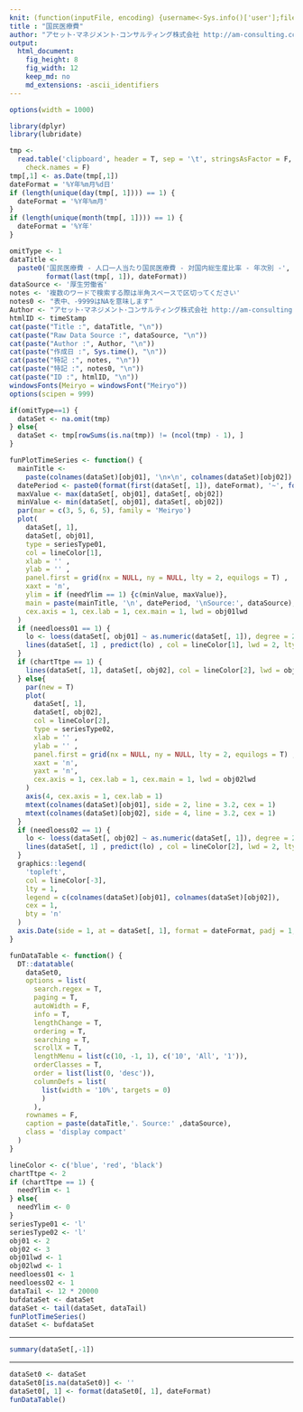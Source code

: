 ```yaml
---
knit: (function(inputFile, encoding) {username<-Sys.info()['user'];fileName<-'defaultPath.csv';pathToFile <-paste0('C:/Users/', username,'/Desktop/pathToCSV/');setwd(pathToFile);buf0<-read.csv(fileName,header = F,skip = 0,stringsAsFactor = F,check.names = F,fileEncoding = 'utf-8');timeStamp<-format(Sys.time(),'%Y%m%d%H%M%S');rmarkdown::render(inputFile, encoding = encoding, output_file = paste0('C:/Users/',username,buf0[2,1],'charts/','am-consulting.co.jp-',timeStamp,'.html')) })
title : "国民医療費"
author: "アセット･マネジメント･コンサルティング株式会社 http://am-consulting.co.jp"
output: 
  html_document:
    fig_height: 8
    fig_width: 12
    keep_md: no
    md_extensions: -ascii_identifiers 
---
```

<link href="http://knowledgevault.saecanet.com/components/rmarkdown-html.css" rel="stylesheet"> 
<style>
.main-container {
	max-width: 1000px;
	margin-left: auto;
	margin-right: auto;
}
</style>


```r
options(width = 1000)
```

```r
library(dplyr)
library(lubridate)
```

```r
tmp <-
  read.table('clipboard', header = T, sep = '\t', stringsAsFactor = F, na.strings = c('na', '', '-', 'NA'),
    check.names = F)
tmp[,1] <- as.Date(tmp[,1])
dateFormat = '%Y年%m月%d日'
if (length(unique(day(tmp[, 1]))) == 1) {
  dateFormat = '%Y年%m月'
}
if (length(unique(month(tmp[, 1]))) == 1) {
  dateFormat = '%Y年'
}
```

```r
omitType <- 1
dataTitle <-
  paste0('国民医療費 - 人口一人当たり国民医療費 - 対国内総生産比率 - 年次別 -',
         format(last(tmp[, 1]), dateFormat))
dataSource <- '厚生労働省'
notes <- '複数のワードで検索する際は半角スペースで区切ってください'
notes0 <- "表中、-9999はNAを意味します"
Author <- "アセット･マネジメント･コンサルティング株式会社 http://am-consulting.co.jp"
htmlID <- timeStamp
cat(paste("Title :", dataTitle, "\n"))
cat(paste("Raw Data Source :", dataSource, "\n"))
cat(paste("Author :", Author, "\n"))
cat(paste("作成日 :", Sys.time(), "\n"))
cat(paste("特記 :", notes, "\n"))
cat(paste("特記 :", notes0, "\n"))
cat(paste("ID :", htmlID, "\n"))
windowsFonts(Meiryo = windowsFont("Meiryo"))
options(scipen = 999)
```

```r
if(omitType==1) {
  dataSet <- na.omit(tmp)
} else{
  dataSet <- tmp[rowSums(is.na(tmp)) != (ncol(tmp) - 1), ]
}
```

```r
funPlotTimeSeries <- function() {
  mainTitle <-
    paste(colnames(dataSet)[obj01], '\n×\n', colnames(dataSet)[obj02])
  datePeriod <- paste0(format(first(dataSet[, 1]), dateFormat), '~', format(last(dataSet[, 1]), dateFormat))
  maxValue <- max(dataSet[, obj01], dataSet[, obj02])
  minValue <- min(dataSet[, obj01], dataSet[, obj02])
  par(mar = c(3, 5, 6, 5), family = 'Meiryo')
  plot(
    dataSet[, 1],
    dataSet[, obj01],
    type = seriesType01,
    col = lineColor[1],
    xlab = '' ,
    ylab = '' ,
    panel.first = grid(nx = NULL, ny = NULL, lty = 2, equilogs = T) ,
    xaxt = 'n',
    ylim = if (needYlim == 1) {c(minValue, maxValue)},
    main = paste(mainTitle, '\n', datePeriod, '\nSource:', dataSource),
    cex.axis = 1, cex.lab = 1, cex.main = 1, lwd = obj01lwd
  )
  if (needloess01 == 1) {
    lo <- loess(dataSet[, obj01] ~ as.numeric(dataSet[, 1]), degree = 2)
    lines(dataSet[, 1] , predict(lo) , col = lineColor[1], lwd = 2, lty = 2)
  }
  if (chartTtpe == 1) {
    lines(dataSet[, 1], dataSet[, obj02], col = lineColor[2], lwd = obj02lwd)
  } else{
    par(new = T)
    plot(
      dataSet[, 1],
      dataSet[, obj02],
      col = lineColor[2],
      type = seriesType02,
      xlab = '' ,
      ylab = '' ,
      panel.first = grid(nx = NULL, ny = NULL, lty = 2, equilogs = T) ,
      xaxt = 'n',
      yaxt = 'n',
      cex.axis = 1, cex.lab = 1, cex.main = 1, lwd = obj02lwd
    )
    axis(4, cex.axis = 1, cex.lab = 1)
    mtext(colnames(dataSet)[obj01], side = 2, line = 3.2, cex = 1)
    mtext(colnames(dataSet)[obj02], side = 4, line = 3.2, cex = 1)
  }
  if (needloess02 == 1) {
    lo <- loess(dataSet[, obj02] ~ as.numeric(dataSet[, 1]), degree = 2)
    lines(dataSet[, 1] , predict(lo) , col = lineColor[2], lwd = 2, lty = 2)
  }
  graphics::legend(
    'topleft',
    col = lineColor[-3],
    lty = 1,
    legend = c(colnames(dataSet)[obj01], colnames(dataSet)[obj02]),
    cex = 1,
    bty = 'n'
  )
  axis.Date(side = 1, at = dataSet[, 1], format = dateFormat, padj = 1, cex.axis = 1.0)
}
```

```r
funDataTable <- function() {
  DT::datatable(
    dataSet0,
    options = list(
      search.regex = T,
      paging = T,
      autoWidth = F,
      info = T,
      lengthChange = T,
      ordering = T,
      searching = T,
      scrollX = T,
      lengthMenu = list(c(10, -1, 1), c('10', 'All', '1')),
      orderClasses = T,
      order = list(list(0, 'desc')),
      columnDefs = list(
        list(width = '10%', targets = 0)
        )
      ),
    rownames = F,
    caption = paste(dataTitle,'. Source:' ,dataSource),
    class = 'display compact'
  )
}
```

```r
lineColor <- c('blue', 'red', 'black')
chartTtpe <- 2
if (chartTtpe == 1) {
  needYlim <- 1
} else{
  needYlim <- 0
}
seriesType01 <- 'l'
seriesType02 <- 'l'
obj01 <- 2
obj02 <- 3
obj01lwd <- 1
obj02lwd <- 1
needloess01 <- 1
needloess02 <- 1
dataTail <- 12 * 20000
bufdataSet <- dataSet
dataSet <- tail(dataSet, dataTail)
funPlotTimeSeries()
dataSet <- bufdataSet
```
<hr>
```r
summary(dataSet[,-1])
```
<hr>
```r
dataSet0 <- dataSet
dataSet0[is.na(dataSet0)] <- ''
dataSet0[, 1] <- format(dataSet0[, 1], dateFormat)
funDataTable()
```